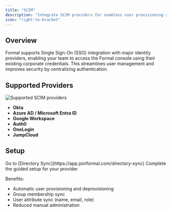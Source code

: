 ```yaml
---
title: "SCIM"
description: "Integrate SCIM providers for seamless user provisioning and management"
icon: "right-to-bracket"
---
```


## Overview

Formal supports Single Sign-On (SSO) integration with major identity providers, enabling your team to access the Formal console using their existing corporate credentials. This streamlines user management and improves security by centralizing authentication.

## Supported Providers

<img src="/assets/images/supported_scim.png" alt="Supported SCIM providers" />

- **Okta**
- **Azure AD / Microsoft Entra ID**
- **Google Workspace**
- **Auth0**
- **OneLogin**
- **JumpCloud**


## Setup

<Steps>
  <Step title="Navigate to Directory Sync">
    Go to [Directory Sync](https://app.joinformal.com/directory-sync)
  </Step>
  <Step title="Follow Setup">
    Complete the guided setup for your provider
  </Step>
</Steps>


Benefits:

- Automatic user provisioning and deprovisioning
- Group membership sync
- User attribute sync (name, email, role)
- Reduced manual administration

